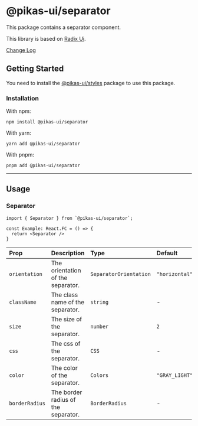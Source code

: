 

<NextSeo title="Separator" />

# @pikas-ui/separator

This package contains a separator component.

This library is based on [Radix Ui](https://www.radix-ui.com/).

<a href="https://github.com/Achaak/pikas/blob/main/packages/ui/separator/CHANGELOG.md">
  Change Log
</a>

## Getting Started

You need to install the <a href={stylesLink}>@pikas-ui/styles</a> package to use this package.

### Installation

With npm:

```
npm install @pikas-ui/separator
```

With yarn:

```
yarn add @pikas-ui/separator
```

With pnpm:

```
pnpm add @pikas-ui/separator
```

---

## Usage

### Separator

```tsx
import { Separator } from `@pikas-ui/separator`;

const Example: React.FC = () => {
  return <Separator />
}
```

| Prop           | Description                         | Type                   | Default        |
| :------------- | :---------------------------------- | :--------------------- | :------------- |
| `orientation`  | The orientation of the separator.   | `SeparatorOrientation` | `"horizontal"` |
| `className`    | The class name of the separator.    | `string`               | -              |
| `size`         | The size of the separator.          | `number`               | `2`            |
| `css`          | The css of the separator.           | `CSS`                  | -              |
| `color`        | The color of the separator.         | `Colors`               | `"GRAY_LIGHT"` |
| `borderRadius` | The border radius of the separator. | `BorderRadius`         | -              |
